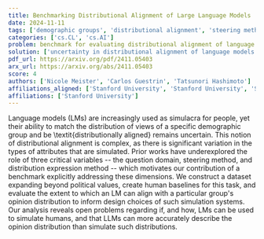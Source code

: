 ```yaml
---
title: Benchmarking Distributional Alignment of Large Language Models
date: 2024-11-11
tags: ['demographic groups', 'distributional alignment', 'steering method', 'language models', 'opinion distribution', 'benchmarking', 'dataset construction', 'distribution expression method', 'question domain', 'human baselines']
categories: ['cs.CL', 'cs.AI']
problem: benchmark for evaluating distributional alignment of language models
solution: ['uncertainty in distributional alignment of language models with demographic views']
pdf_url: https://arxiv.org/pdf/2411.05403
arx_url: https://arxiv.org/abs/2411.05403
score: 4
authors: ['Nicole Meister', 'Carlos Guestrin', 'Tatsunori Hashimoto']
affiliations_aligned: ['Stanford University', 'Stanford University', 'Stanford University']
affiliations: ['Stanford University']
---
```



Language models (LMs) are increasingly used as simulacra for people, yet their ability to match the distribution of views of a specific demographic group and be \textit{distributionally aligned} remains uncertain. This notion of distributional alignment is complex, as there is significant variation in the types of attributes that are simulated. Prior works have underexplored the role of three critical variables -- the question domain, steering method, and distribution expression method -- which motivates our contribution of a benchmark explicitly addressing these dimensions. We construct a dataset expanding beyond political values, create human baselines for this task, and evaluate the extent to which an LM can align with a particular group's opinion distribution to inform design choices of such simulation systems. Our analysis reveals open problems regarding if, and how, LMs can be used to simulate humans, and that LLMs can more accurately describe the opinion distribution than simulate such distributions.